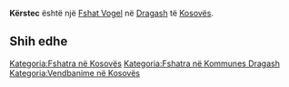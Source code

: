{{Fshat në Kosovës
 | Emri                = Kërstec
| sqi_N_name = Kërstec
| sqi_N_FULL_NAME_RO = Kërstec
| sqi_N_FULL_NAME_ND_RO = Kerstec
| sqi_N_SORT_NAME_RG = KERSTEC
| sqi_N_FULL_NAME_RG = Kërstec
| sqi_N_FULL_NAME_ND_RG = Kerstec
| sqi_V_name = Kërstac
| sqi_V_FULL_NAME_RO = Kërstac Kërsteç
| sqi_V_FULL_NAME_ND_RO = Kerstac Kerstec
| sqi_V_SORT_NAME_RG = KERSTAC KERSTEC
| sqi_V_FULL_NAME_RG = Kërstac Kërsteç
| sqi_V_FULL_NAME_ND_RG = Kerstac Kerstec
| srp_N_name = Krstac
| srp_N_FULL_NAME_RO = Krstac
| srp_N_FULL_NAME_ND_RO = Krstac
| srp_N_SORT_NAME_RG = KRSTAC
| srp_N_FULL_NAME_RG = Krstac
| srp_N_FULL_NAME_ND_RG = Krstac
| srp_NS_name = Крстац
| srp_NS_FULL_NAME_RO = Крстац
| srp_NS_FULL_NAME_ND_RO = Крстац
| srp_NS_SORT_NAME_RG = КРСТАЦ
| srp_NS_FULL_NAME_RG = Крстац
| srp_NS_FULL_NAME_ND_RG = Крстац
| std_V_name = Kristaj
| std_V_FULL_NAME_RO = Kristaj Kristac
| std_V_FULL_NAME_ND_RO = Kristaj Kristac
| std_V_SORT_NAME_RG = KRISTAJ KRISTAC
| std_V_FULL_NAME_RG = Kristaj Kristac
| std_V_FULL_NAME_ND_RG = Kristaj Kristac

 | Emri (Rasa dhanore) = 
 | Figura              = 
 | Shteti              = Kosovo
 | Komuna              = Dragash
 | Kodi postar         = 
 | Sipërfaqja          = 

 | Popullsia           = 

 | Regj. i popullsisë  = 
 | Dend. e popullsisë  = 
 | Faqja zyrtare       = 
 <!--- Koordinatat ----> 
 | Gjerësia            = 42.069722
 | Gjatësia            = 20.602222
 | Lartësia            = 
}}
'''Kërstec''' është një [[Fshat Vogel]] në [[Dragash]] të [[Kosovës]].

<!-- == Gjeografia == -->
<!-- == Historia == -->
<!-- == Demografia == -->
== Shih edhe ==
{{Komuna Dragash}}
{{Kosovo-Administrata-Cung}}

[[Kategoria:Fshatra në Kosovës]]
[[Kategoria:Fshatra në Kommunes Dragash]]
[[Kategoria:Vendbanime në Kosovës]]